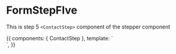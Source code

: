 <!-- FormStepFIve.stories.mdx -->



<Meta
  title="Public/Components/Form Steppers/Form Steps/FormStepFive"
  component={ContactStep}
  decorators={[withKnobs]}
/>

# FormStepFIve

This is step 5 `<ContactStep>` component of the stepper component

<Props of={ContactStep} />

<Canvas>
  <Story
    name="Primary"
    height="400px"
  >
    {{
      components: { ContactStep },
      template: `<div> <ContactStep /> </div>`,
    }}
  </Story>
</Canvas>
